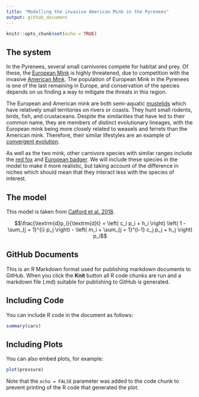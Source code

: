 ```yaml
---
title: "Modelling the invasive American Mink in the Pyrenees"
output: github_document
---
```


```r
knitr::opts_chunk$set(echo = TRUE)
```

## The system

In the Pyrenees, several small carnivores compete for habitat and prey. Of these, the [European Mink](https://en.wikipedia.org/wiki/European_mink)
is highly threatened, due to competition with the invasive [American Mink](https://en.wikipedia.org/wiki/American_mink). The population of European Mink
in the Pyrenees is one of the last remaining in Europe, and conservation of the species depends on us finding a way to mitigate
the threats in this region.

The European and American mink are both semi-aquatic [mustelids](https://en.wikipedia.org/wiki/Mustelidae) which have relatively small territories on rivers or coasts. They hunt
small rodents, birds, fish, and crustaceans. Despite the similarities that have led to their common name, they are members of distinct evolutionary
lineages, with the European mink being more closely related to weasels and ferrets than the American mink. Therefore, their similar lifestyles are an example
of [convergent evolution](https://en.wikipedia.org/wiki/Convergent_evolution).

As well as the two mink, other carnivore species with similar ranges include the [red fox](https://en.wikipedia.org/wiki/Red_fox) and
[European badger](https://en.wikipedia.org/wiki/European_badger). We will include these species in the model to make it more realistic, but taking
account of the difference in niches which should mean that they interact less with the species of interest.

## The model

This model is taken from [Catford et al. 2018](http://www.nature.com/articles/s41467-018-04491-3).

$$\frac{\textrm{d}p_i}{\textrm{d}t} = 
        \left( c_i p_i + h_i \right) \left( 1 - \sum_{j = 1}^{i} p_j \right) -
        \left( m_i + \sum_{j = 1}^{i-1} c_j p_j + h_j \right) p_i$$



## GitHub Documents

This is an R Markdown format used for publishing markdown documents to GitHub. When you click the **Knit** button all R code chunks are run and a markdown file (.md) suitable for publishing to GitHub is generated.

## Including Code

You can include R code in the document as follows:

```r
summary(cars)
```

## Including Plots

You can also embed plots, for example:

```r
plot(pressure)
```

Note that the `echo = FALSE` parameter was added to the code chunk to prevent printing of the R code that generated the plot.
